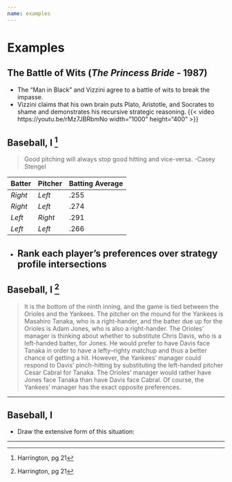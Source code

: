 ```yaml
---
name: examples
---
```



# Examples

## The Battle of Wits (*The Princess Bride* - 1987)
  - The "Man in Black" and Vizzini agree to a battle of wits to break the impasse.
  - Vizzini claims that his own brain puts Plato, Aristotle, and Socrates to shame and demonstrates his recursive strategic reasoning. 
{{< video https://youtu.be/rMz7JBRbmNo width="1000" height="400" >}}

## Baseball, I ^[Harrington, pg 21]
  > Good pitching will always stop good hitting and vice-versa. -Casey Stengel

| **Batter** | **Pitcher** | **Batting Average** |
|------------+-------------+---------------------|
| $Right$    | $Left$      | .255                |
| $Right$    | $Left$      | .274                |
| $Left$     | $Right$     | .291                |
| $Left$     | $Left$      | .266                |

  * Rank each player's preferences over strategy profile intersections
---

## Baseball, I ^[Harrington, pg 21]
  > It is the bottom of the ninth inning, and the game is tied between the Orioles and the Yankees. The pitcher on the mound for the Yankees is Masahiro Tanaka, who is a right-hander, and the batter due up for the Orioles is Adam Jones, who is also a right-hander. The Orioles’ manager is thinking about whether to substitute Chris Davis, who is a left-handed batter, for Jones. He would prefer to have Davis face Tanaka in order to have a lefty–righty matchup and thus a better chance of getting a hit. However, the Yankees’ manager could respond to Davis’ pinch-hitting by substituting the left-handed pitcher Cesar Cabral for Tanaka. The Orioles’ manager would rather have Jones face Tanaka than have Davis face Cabral. Of course, the Yankees’ manager has the exact opposite preferences.
  

---

## Baseball, I

  * Draw the extensive form of this situation:

---


